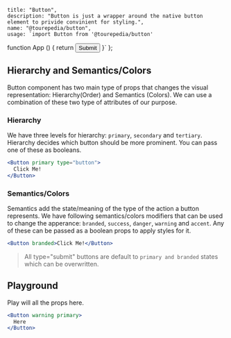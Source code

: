 
    title: "Button",
    description: "Button is just a wrapper around the native button element to privide convinient for styling.",
    name: "@tourepedia/button",
    usage: `import Button from '@tourepedia/button'
function App () {
  return <Button>Submit</Button>
}`
};


## Hierarchy and Semantics/Colors

Button component has two main type of props that changes the visual representation: Hierarchy(Order) and Semantics (Colors). We can use a combination of these two type of attributes of our purpose.

### Hierarchy

We have three levels for hierarchy: `primary`, `secondary` and `tertiary`. Hierarchy decides which button should be more prominent. You can pass one of these as booleans.

```jsx live=true
<Button primary type="button">
  Click Me!
</Button>
```

### Semantics/Colors

Semantics add the state/meaning of the type of the action a button represents. We have following semantics/colors
modifiers that can be used to change the apperance:
`branded`, `success`, `danger`, `warning` and `accent`. Any of these can be passed as a boolean props to apply styles
for it.


```jsx live=true
<Button branded>Click Me!</Button>
```


> All type="submit" buttons are default to `primary and branded` states which can be overwritten.


## Playground

Play will all the props here.

```jsx live=true
<Button warning primary>
  Here
</Button>
```

